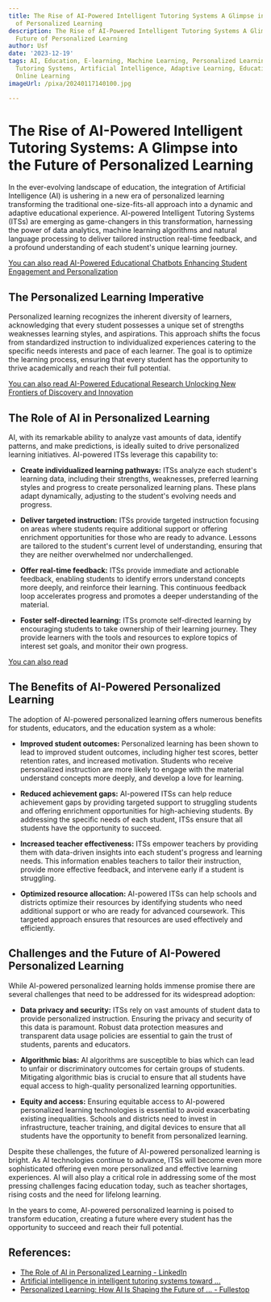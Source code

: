 ```yaml
---
title: The Rise of AI-Powered Intelligent Tutoring Systems A Glimpse into the Future
  of Personalized Learning
description: The Rise of AI-Powered Intelligent Tutoring Systems A Glimpse into the
  Future of Personalized Learning
author: Usf
date: '2023-12-19'
tags: AI, Education, E-learning, Machine Learning, Personalized Learning, Intelligent
  Tutoring Systems, Artificial Intelligence, Adaptive Learning, Educational Technology,
  Online Learning
imageUrl: /pixa/20240117140100.jpg

---
```

# The Rise of AI-Powered Intelligent Tutoring Systems: A Glimpse into the Future of Personalized Learning

In the ever-evolving landscape of education, the integration of  Artificial Intelligence (AI) is ushering in a  new era of personalized learning transforming the traditional one-size-fits-all approach into a dynamic and adaptive educational experience. AI-powered Intelligent Tutoring Systems  (ITSs) are emerging as game-changers in this transformation, harnessing the power of data analytics, machine learning  algorithms and natural language processing to deliver tailored instruction real-time feedback, and a profound understanding of each student's unique learning journey.

[You can also read AI-Powered Educational  Chatbots Enhancing Student  Engagement and Personalization](AI-Powered%20Educational%20Chatbots%20Enhancing%20Student%20Engagement%20and%20Personalization)


## The Personalized Learning Imperative

Personalized  learning recognizes the inherent diversity of learners, acknowledging that every student possesses a  unique set of strengths  weaknesses learning styles,  and aspirations.  This approach shifts the focus from standardized instruction  to individualized experiences  catering to the specific needs interests and pace  of each learner. The goal is  to optimize the learning process, ensuring that every student has the opportunity to thrive academically and reach their full potential.

[You can also read AI-Powered Educational Research Unlocking New Frontiers of Discovery and Innovation](AI-Powered%20Educational%20Research%20Unlocking%20New%20Frontiers%20of%20Discovery%20and%20Innovation)


## The Role of AI in Personalized Learning

AI, with its remarkable ability to analyze vast  amounts of  data, identify patterns, and make predictions, is ideally suited to drive personalized learning initiatives. AI-powered ITSs leverage this capability to:

*  **Create individualized learning pathways:** ITSs analyze  each student's learning data, including their strengths, weaknesses, preferred learning styles and progress to create personalized learning plans. These plans adapt dynamically, adjusting  to the student's evolving needs and progress.

* **Deliver targeted instruction:** ITSs provide  targeted  instruction focusing on areas  where students require additional support or offering  enrichment opportunities for those  who are ready to advance. Lessons are tailored  to the student's current level of understanding,  ensuring  that  they are neither overwhelmed nor underchallenged.

* **Offer  real-time feedback:** ITSs provide immediate and actionable feedback, enabling students  to identify errors understand concepts more deeply, and reinforce their learning.  This continuous feedback loop accelerates progress and  promotes a deeper understanding of the material.

* **Foster self-directed learning:** ITSs promote self-directed learning by encouraging students to take ownership of their learning journey. They provide  learners with the tools and resources to explore topics of interest set goals,  and monitor  their own progress.

[You can also read ]()


## The Benefits of AI-Powered Personalized Learning

The adoption of AI-powered personalized  learning offers numerous benefits for students, educators, and the  education system as  a whole:

* **Improved student outcomes:** Personalized learning  has been shown to lead to improved  student outcomes, including higher test scores,  better retention rates,  and increased motivation. Students who receive personalized  instruction  are more likely to  engage with the material understand concepts more deeply, and develop a  love for learning.

* **Reduced achievement gaps:** AI-powered ITSs can help reduce  achievement gaps by providing targeted support to struggling students and offering enrichment opportunities for high-achieving students. By addressing the specific needs of each student, ITSs ensure  that all students have the opportunity  to succeed.

* **Increased teacher effectiveness:** ITSs empower teachers by  providing them with data-driven insights into each student's progress and learning needs. This  information enables teachers to tailor their instruction, provide more  effective feedback, and intervene early if a student is struggling.

* **Optimized resource allocation:** AI-powered ITSs can help schools and districts optimize their resources by identifying students who  need additional support or who are ready for advanced  coursework.  This targeted approach ensures that resources are used effectively  and efficiently.

## Challenges and the Future  of AI-Powered  Personalized Learning

While AI-powered personalized  learning holds immense promise there are several challenges that need to be addressed  for its widespread adoption:

* **Data privacy and security:** ITSs  rely on vast amounts of student data to provide personalized  instruction. Ensuring the privacy and security of this data is paramount. Robust data protection measures and transparent data usage policies are essential to gain  the trust of students, parents and educators.

* **Algorithmic bias:** AI algorithms are susceptible to bias which can lead to unfair or  discriminatory outcomes for certain groups of  students.  Mitigating algorithmic  bias is crucial  to ensure that all students have equal access to high-quality personalized learning opportunities.

* **Equity and access:** Ensuring equitable access to AI-powered personalized learning technologies is essential to avoid exacerbating existing inequalities. Schools and  districts need to invest in infrastructure, teacher training, and digital  devices to ensure that all students have the opportunity to benefit from  personalized learning.

Despite  these challenges, the future of AI-powered personalized learning is bright. As AI technologies continue to advance, ITSs will become even more sophisticated offering even more personalized and effective  learning experiences. AI will also play  a critical role in addressing some of the most pressing challenges  facing  education today, such as teacher shortages, rising costs and the need for lifelong  learning.

In the years to come, AI-powered personalized learning is poised  to transform  education, creating a future where every student  has the opportunity to succeed and reach their full potential.

## References:
- [The Role of AI in Personalized Learning - LinkedIn](https://www.linkedin.com/pulse/role-ai-personalized-learning-learnasyougo-ga93c?trk=article-ssr-frontend-pulse_more-articles_related-content-card)
- [Artificial intelligence in intelligent tutoring systems toward ...](https://slejournal.springeropen.com/articles/10.1186/s40561-023-00260-y)
- [Personalized Learning: How AI Is Shaping the Future of ... - Fullestop](https://www.fullestop.com/blog/personalized-learning-how-ai-is-shaping-the-future-of-education)
